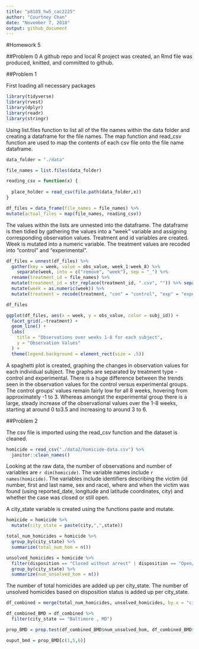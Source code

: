 ```yaml
---
title: "p8105_hw5_cac2225"
author: "Courtney Chan"
date: "November 7, 2018"
output: github_document
---
```


#Homework 5

##Problem 0
A github repo and local R project was created, an Rmd file was produced, knitted, and committed to github.

##Problem 1

First loading all necessary packages

```r
library(tidyverse)
library(rvest)
library(dplyr)
library(readr)
library(stringr)

```

Using list.files function to list all of the file names within the data folder and creating a dataframe for the file names. The map function and read_csv function are used to map the contents of each csv file onto the file name dataframe.

```r

data_folder = "./data"

file_names = list.files(data_folder)

```

```r

reading_csv = function(x) {
  
  place_holder = read_csv(file.path(data_folder,x))
}
```

```r

df_files = data_frame(file_names = file_names) %>% 
mutate(actual_files = map(file_names, reading_csv))

```

The values within the lists are unnested into the dataframe. The dataframe is then tidied by gathering the values into a "week" variable and assigning corresponding observation values. Treatment and id variables are created. Week is mutated into a numeric variable. The treatment values are recoded into "control" and "experimental".

```r

df_files = unnest(df_files) %>% 
  gather(key = week, value = obs_value, week_1:week_8) %>% 
    separate(week, into = c("remove", "week"), sep = "_") %>% 
  rename(treatment_id = file_names) %>%
  mutate(treatment_id = str_replace(treatment_id, ".csv", "")) %>% separate(treatment_id, into = c("treatment", "subj_id"), sep = "_") %>% select(subj_id, treatment, week, obs_value, -starts_with("remove")) %>% 
  mutate(week = as.numeric(week)) %>% 
  mutate(treatment = recode(treatment, "con" = "control", "exp" = "experimental"))

df_files

```

```r

ggplot(df_files, aes(x = week, y = obs_value, color = subj_id)) + 
  facet_grid(.~treatment) + 
  geom_line() + 
  labs(
    title = "Observations over weeks 1-8 for each subject",
    y = "Observation Values"
  ) + 
  theme(legend.background = element_rect(size = .5))

```

A spaghetti plot is created, graphing the changes in observation values for each individual subject. The graphs are separated by treatment type - control and experimental. There is a huge difference between the trends seen in the observation values for the control versus experimental groups. The control groups' values remain fairly low for all 8 weeks, hovering from approximately -1 to 3. Whereas amongst the experimental group there is a large, steady increase of the observational values over the 1-8 weeks, starting at around 0 to3.5 and increasing to around 3 to 6.

##Problem 2

The csv file is imported using the read_csv function and the dataset is cleaned.

```r

homicide = read_csv("./data2/homicide-data.csv") %>% 
  janitor::clean_names()

```

Looking at the raw data, the number of observations and number of variables are `r dim(homicide)`. The variable names include `r names(homicide)`. The variables include identifiers describing the victim (id number, first and last name, sex and race), where and when the victim was found (using reported_date, longitude and latitude coordinates, city) and whether the case was closed or still open.

A city_state variable is created using the functions paste and mutate.

```r

homicide = homicide %>% 
  mutate(city_state = paste(city,",",state))

```

```r

total_num_homicides = homicide %>% 
  group_by(city_state) %>% 
  summarize(total_num_hom = n())

```

```r

unsolved_homicides = homicide %>% 
  filter(disposition == "Closed without arrest" | disposition == "Open/No arrest") %>% 
  group_by(city_state) %>% 
  summarize(num_unsolved_hom = n())

```

The number of total homicides are added up per city_state. The number of unsolved homicides based on disposition status is added up per city_state.

```r

df_combined = merge(total_num_homicides, unsolved_homicides, by.x = "city_state", by.y = "city_state")

df_combined_BMD = df_combined %>% 
  filter(city_state == "Baltimore , MD")

prop_BMD = prop.test(df_combined_BMD$num_unsolved_hom, df_combined_BMD$total_num_hom) %>% broom::tidy()

ouput_bmd = prop_BMD[c(1,5,6)]

```
